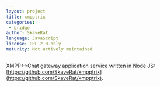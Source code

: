 ```yaml
---
layout: project
title: xmpptrix
categories:
 - bridge
author: SkaveRat
language: JavaScript
license: GPL-2.0-only
maturity: Not actively maintained
---
```


XMPP<->Chat gateway application service written in Node JS: [https://github.com/SkaveRat/xmpptrix](https://github.com/SkaveRat/xmpptrix).
